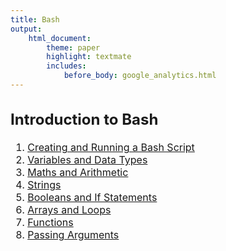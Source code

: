 ```yaml
---
title: Bash
output:
    html_document:
        theme: paper
        highlight: textmate
        includes:
            before_body: google_analytics.html
---
```

<font size="3">

## Introduction to Bash
1. [Creating and Running a Bash Script](bash/intro/myscript.html)
2. [Variables and Data Types](bash/intro/variables.html)
3. [Maths and Arithmetic](bash/intro/maths.html)
4. [Strings](bash/intro/strings.html)
5. [Booleans and If Statements](bash/intro/booleans.html)
6. [Arrays and Loops](bash/intro/arrays_loops.html)
7. [Functions](bash/intro/functions.html)
8. [Passing Arguments](bash/intro/passing_arguments.html)

</font>
